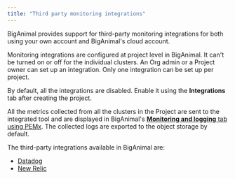 ```yaml
---
title: "Third party monitoring integrations"
---
```


BigAnimal provides support for third-party monitoring integrations for both using your own account and BigAnimal's cloud account.

Monitoring integrations are configured at project level in BigAnimal. It can't be turned on or off for the individual clusters. An Org admin or a Project owner can set up an integration. Only one integration can be set up per project.

By default, all the integrations are disabled. Enable it using the **Integrations** tab after creating the project. 

All the metrics collected from all the clusters in the Project are sent to the integrated tool and are displayed in BigAnimal's  [**Monitoring and logging** tab using PEMx](../monitoring_using_pemx). The collected logs are exported to the object storage by default.

The third-party integrations available in BigAnimal are:

- [Datadog](./datadog)
- [New Relic](./newrelic)
